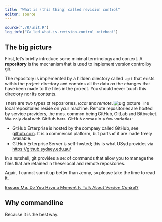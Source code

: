```yaml
---
title: "What is (this thing) called revision control"
editor: source
---
```


```r
source("./R/init.R")
log_info("Called what-is-revision-control notebook")
```

## The big picture {#sec-what-is-big-pic}

First, let's briefly introduce some minimal terminology and context.
A **repository** is the mechanism that is used to implement version control by git.

::: callout-note
The repository is implemented by a hidden directory called `.git` that exists within the project directory and contains all the data on the changes that have been made to the files in the project.
You should never touch this directory nor its contents.
:::

There are two types of repositories, *local* and *remote*.
![Big picture](../fig/git-big-pic.jpg)
The local repositories reside on your machine.
Remote repositories are hosted by service providers, the most common being GitHub, GitLab and Bitbucket.
We only deal with GitHub here.
GitHub comes in a few varieties: 

- GitHub Enterprise is hosted by the company called GitHub, see [github.com](https://github.com/). It is a commercial platform, but parts of it are made freely available.
- GitHub Enterprise Server is self-hosted; this is what USyd provides via [https://github.sydney.edu.au/](https://github.sydney.edu.au/)

In a nutshell, git provides a set of commands that allow you to manage the files that are retained in these local and remote repositories.

Again, I cannot sum it up better than Jenny, so please take the time to read it.

[Excuse Me, Do You Have a Moment to Talk About Version Control?](https://www.tandfonline.com/doi/full/10.1080/00031305.2017.1399928?needAccess=true)



## Why commandline

Because it is the best way.



